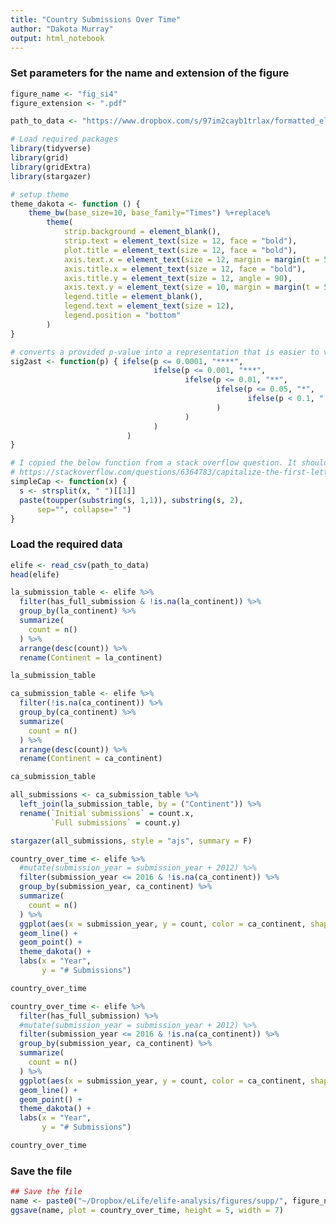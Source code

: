 ```yaml
---
title: "Country Submissions Over Time"
author: "Dakota Murray"
output: html_notebook
---
```


### Set parameters for the name and extension of the figure
```r
figure_name <- "fig_si4"
figure_extension <- ".pdf"

path_to_data <- "https://www.dropbox.com/s/97im2cayb1trlax/formatted_elife.csv?dl=1"
```



```r
# Load required packages
library(tidyverse)
library(grid)
library(gridExtra)
library(stargazer)

# setup theme
theme_dakota <- function () { 
    theme_bw(base_size=10, base_family="Times") %+replace% 
        theme(
            strip.background = element_blank(),
            strip.text = element_text(size = 12, face = "bold"),
            plot.title = element_text(size = 12, face = "bold"),
            axis.text.x = element_text(size = 12, margin = margin(t = 5, b = 5)),
            axis.title.x = element_text(size = 12, face = "bold"),
            axis.title.y = element_text(size = 12, angle = 90),
            axis.text.y = element_text(size = 10, margin = margin(t = 5, b = 5)),
            legend.title = element_blank(),
            legend.text = element_text(size = 12),
            legend.position = "bottom"
        )
}

# converts a provided p-value into a representation that is easier to visualize
sig2ast <- function(p) { ifelse(p <= 0.0001, "****", 
                                ifelse(p <= 0.001, "***", 
                                       ifelse(p <= 0.01, "**", 
                                              ifelse(p <= 0.05, "*", 
                                                     ifelse(p < 0.1, ".", "ns")
                                              )
                                       )
                                )
                          )
}

# I copied the below function from a stack overflow question. It should capitalize the first letter of each work in a string
# https://stackoverflow.com/questions/6364783/capitalize-the-first-letter-of-both-words-in-a-two-word-string
simpleCap <- function(x) {
  s <- strsplit(x, " ")[[1]]
  paste(toupper(substring(s, 1,1)), substring(s, 2),
      sep="", collapse=" ")
}
```

### Load the required data
```r
elife <- read_csv(path_to_data)
head(elife)
```

```r
la_submission_table <- elife %>%
  filter(has_full_submission & !is.na(la_continent)) %>%
  group_by(la_continent) %>%
  summarize(
    count = n()
  ) %>%
  arrange(desc(count)) %>%
  rename(Continent = la_continent)

la_submission_table

ca_submission_table <- elife %>%
  filter(!is.na(ca_continent)) %>%
  group_by(ca_continent) %>%
  summarize(
    count = n()
  ) %>%
  arrange(desc(count)) %>%
  rename(Continent = ca_continent)

ca_submission_table

all_submissions <- ca_submission_table %>%
  left_join(la_submission_table, by = ("Continent")) %>%
  rename(`Initial submissions` = count.x,
         `Full submissions` = count.y)

stargazer(all_submissions, style = "ajs", summary = F)
```

```r
country_over_time <- elife %>%
  #mutate(submission_year = submission_year + 2012) %>%
  filter(submission_year <= 2016 & !is.na(ca_continent)) %>%
  group_by(submission_year, ca_continent) %>%
  summarize(
    count = n()
  ) %>%
  ggplot(aes(x = submission_year, y = count, color = ca_continent, shape = ca_continent)) +
  geom_line() +
  geom_point() +
  theme_dakota() +
  labs(x = "Year",
       y = "# Submissions")

country_over_time
```


```r
country_over_time <- elife %>%
  filter(has_full_submission) %>%
  #mutate(submission_year = submission_year + 2012) %>%
  filter(submission_year <= 2016 & !is.na(ca_continent)) %>%
  group_by(submission_year, ca_continent) %>%
  summarize(
    count = n()
  ) %>%
  ggplot(aes(x = submission_year, y = count, color = ca_continent, shape = ca_continent)) +
  geom_line() +
  geom_point() +
  theme_dakota() +
  labs(x = "Year",
       y = "# Submissions")

country_over_time
```



### Save the file
```r
## Save the file
name <- paste0("~/Dropbox/eLife/elife-analysis/figures/supp/", figure_name, figure_extension)
ggsave(name, plot = country_over_time, height = 5, width = 7)
```